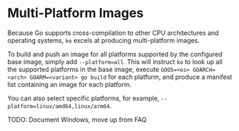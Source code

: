 # Multi-Platform Images

Because Go supports cross-compilation to other CPU architectures and operating systems, `ko` excels at producing multi-platform images.

To build and push an image for all platforms supported by the configured base image, simply add `--platform=all`.
This will instruct `ko` to look up all the supported platforms in the base image, execute `GOOS=<os> GOARCH=<arch> GOARM=<variant> go build` for each platform, and produce a manifest list containing an image for each platform.

You can also select specific platforms, for example, `--platform=linux/amd64,linux/arm64`.

TODO: Document Windows, move up from FAQ